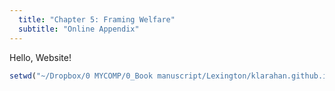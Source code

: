 ```yaml
---
  title: "Chapter 5: Framing Welfare"
  subtitle: "Online Appendix"
---
```

  
  Hello, Website!
  
```r
setwd("~/Dropbox/0 MYCOMP/0_Book manuscript/Lexington/klarahan.github.io")

```
  
  